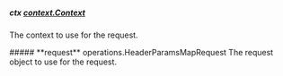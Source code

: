 
##### **ctx** [context.Context](https://pkg.go.dev/context#Context)
The context to use for the request.

<Collapsible>
    ##### **request** operations.HeaderParamsMapRequest
    The request object to use for the request.
    <Collapsible.Break/>
    <HeaderParamsMapRequest/>
</Collapsible>


